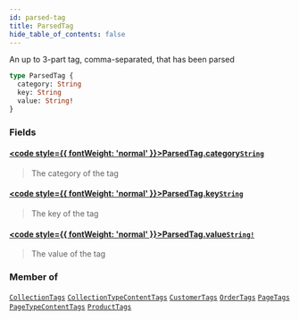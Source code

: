 ```yaml
---
id: parsed-tag
title: ParsedTag
hide_table_of_contents: false
---
```








An up to 3-part tag, comma-separated, that has been parsed

```graphql
type ParsedTag {
  category: String
  key: String
  value: String!
}
```


### Fields

#### [<code style={{ fontWeight: 'normal' }}>ParsedTag.<b>category</b></code>](#)<Bullet />[`String`](/demand/api/graphql-admin/reference/scalars/string) <Badge class="secondary" text="scalar"/>
> The category of the tag
> 

#### [<code style={{ fontWeight: 'normal' }}>ParsedTag.<b>key</b></code>](#)<Bullet />[`String`](/demand/api/graphql-admin/reference/scalars/string) <Badge class="secondary" text="scalar"/>
> The key of the tag
> 

#### [<code style={{ fontWeight: 'normal' }}>ParsedTag.<b>value</b></code>](#)<Bullet />[`String!`](/demand/api/graphql-admin/reference/scalars/string) <Badge class="secondary" text="non-null"/> <Badge class="secondary" text="scalar"/>
> The value of the tag
> 



### Member of

[`CollectionTags`](/demand/api/graphql-admin/reference/objects/collection-tags)  <Badge class="secondary" text="object"/><Bullet />[`CollectionTypeContentTags`](/demand/api/graphql-admin/reference/objects/collection-type-content-tags)  <Badge class="secondary" text="object"/><Bullet />[`CustomerTags`](/demand/api/graphql-admin/reference/objects/customer-tags)  <Badge class="secondary" text="object"/><Bullet />[`OrderTags`](/demand/api/graphql-admin/reference/objects/order-tags)  <Badge class="secondary" text="object"/><Bullet />[`PageTags`](/demand/api/graphql-admin/reference/objects/page-tags)  <Badge class="secondary" text="object"/><Bullet />[`PageTypeContentTags`](/demand/api/graphql-admin/reference/objects/page-type-content-tags)  <Badge class="secondary" text="object"/><Bullet />[`ProductTags`](/demand/api/graphql-admin/reference/objects/product-tags)  <Badge class="secondary" text="object"/>



